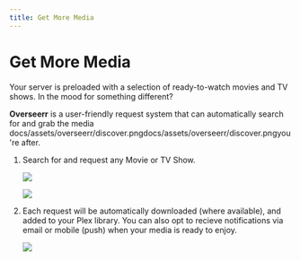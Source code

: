 ```yaml
---
title: Get More Media
---
```


# Get More Media

Your server is preloaded with a selection of ready-to-watch movies and TV shows. In the mood for something different? 

**Overseerr** is a user-friendly request system that can automatically search for and grab the media docs/assets/overseerr/discover.pngdocs/assets/overseerr/discover.pngyou're after.

1. Search for and request any Movie or TV Show.

    ![](./assets/overseerr/request.png)

    ![](./assets/overseerr/discover.png)

2. Each request will be automatically downloaded (where available), and added to your Plex library. You can also opt to recieve notifications via email or mobile (push) when your media is ready to enjoy.

    ![](./assets/img/overseerr/email.png)

